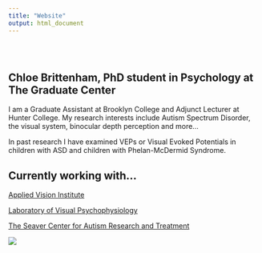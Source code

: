 ```yaml
---
title: "Website"
output: html_document
---
```


<style type="text/css">
.title {
  display: none;
}

  margin-right: 10px;
}

</style>

<div class="row" style="padding-top: 30px;">
<div class="col-sm-6">

# **Chloe Brittenham, PhD student in Psychology at The Graduate Center**

I am a Graduate Assistant at Brooklyn College and Adjunct Lecturer at Hunter College. My research interests include Autism Spectrum Disorder, the visual system, binocular depth perception and more...

In past research I have examined VEPs or Visual Evoked Potentials in children with ASD and children with Phelan-McDermid Syndrome. 

## Currently working with...

[Applied Vision Institute](http://userhome.brooklyn.cuny.edu/iabramov/)

[Laboratory of Visual Psychophysiology](http://maxweber.hunter.cuny.edu/%7ejgordon/) 

[The Seaver Center for Autism Research and Treatment](https://icahn.mssm.edu/research/seaver) 


</div>
<div class="col-sm-6">


<a href = "http://chloebrittenham.com">
![](images/eyeball.png)
</a>
</div>
